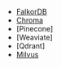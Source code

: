- [FalkorDB](https://docs.falkordb.com/)
- [Chroma](https://docs.trychroma.com/docs/overview/introduction)
- [Pinecone]
- [Weaviate]
- [Qdrant]
- [Milvus](https://milvus.io/)